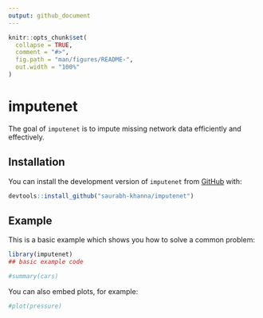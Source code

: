 ```yaml
---
output: github_document
---
```


<!-- README.md is generated from README.Rmd. Please edit that file -->

```r
knitr::opts_chunk$set(
  collapse = TRUE,
  comment = "#>",
  fig.path = "man/figures/README-",
  out.width = "100%"
)
```

# imputenet

<!-- badges: start -->
<!-- badges: end -->

The goal of `imputenet` is to impute missing network data efficiently and effectively.

## Installation

You can install the development version of `imputenet` from [GitHub](https://github.com/) with:

```r
devtools::install_github("saurabh-khanna/imputenet")
```

## Example

This is a basic example which shows you how to solve a common problem:

```r
library(imputenet)
## basic example code
```


```r
#summary(cars)
```

You can also embed plots, for example:

```r
#plot(pressure)
```


